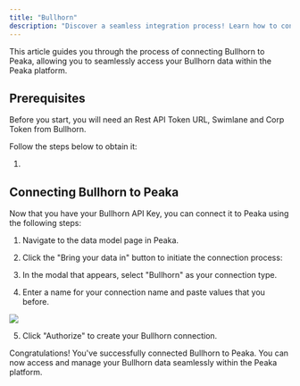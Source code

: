 ```yaml
---
title: "Bullhorn"
description: "Discover a seamless integration process! Learn how to connect Bullhorn to Peaka effortlessly for streamlined transactions."
---
```


This article guides you through the process of connecting Bullhorn to Peaka, allowing you to seamlessly access your Bullhorn data within the Peaka platform.

## Prerequisites

Before you start, you will need an Rest API Token URL, Swimlane and Corp Token from Bullhorn.

Follow the steps below to obtain it:

1. 


## Connecting Bullhorn to Peaka

Now that you have your Bullhorn API Key, you can connect it to Peaka using the following steps:

1. Navigate to the data model page in Peaka.

2. Click the "Bring your data in" button to initiate the connection process:

3. In the modal that appears, select "Bullhorn" as your connection type.

4. Enter a name for your connection name and paste values that you before.

<img src="/images/integrations/bullhorn-1.png" />

5. Click "Authorize" to create your Bullhorn connection.

Congratulations! You've successfully connected Bullhorn to Peaka. You can now access and manage your Bullhorn data seamlessly within the Peaka platform.

